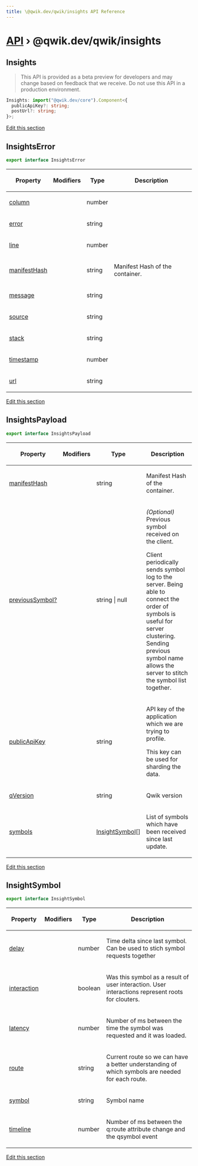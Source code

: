 ```yaml
---
title: \@qwik.dev/qwik/insights API Reference
---
```


# [API](/api) &rsaquo; @qwik.dev/qwik/insights

## Insights

> This API is provided as a beta preview for developers and may change based on feedback that we receive. Do not use this API in a production environment.

```typescript
Insights: import("@qwik.dev/core").Component<{
  publicApiKey?: string;
  postUrl?: string;
}>;
```

[Edit this section](https://github.com/QwikDev/qwik/tree/main/packages/qwik/src/insights/insights.ts)

## InsightsError

```typescript
export interface InsightsError
```

<table><thead><tr><th>

Property

</th><th>

Modifiers

</th><th>

Type

</th><th>

Description

</th></tr></thead>
<tbody><tr><td>

[column](#)

</td><td>

</td><td>

number

</td><td>

</td></tr>
<tr><td>

[error](#)

</td><td>

</td><td>

string

</td><td>

</td></tr>
<tr><td>

[line](#)

</td><td>

</td><td>

number

</td><td>

</td></tr>
<tr><td>

[manifestHash](#)

</td><td>

</td><td>

string

</td><td>

Manifest Hash of the container.

</td></tr>
<tr><td>

[message](#)

</td><td>

</td><td>

string

</td><td>

</td></tr>
<tr><td>

[source](#)

</td><td>

</td><td>

string

</td><td>

</td></tr>
<tr><td>

[stack](#)

</td><td>

</td><td>

string

</td><td>

</td></tr>
<tr><td>

[timestamp](#)

</td><td>

</td><td>

number

</td><td>

</td></tr>
<tr><td>

[url](#)

</td><td>

</td><td>

string

</td><td>

</td></tr>
</tbody></table>

[Edit this section](https://github.com/QwikDev/qwik/tree/main/packages/qwik/src/insights/insights.ts)

## InsightsPayload

```typescript
export interface InsightsPayload
```

<table><thead><tr><th>

Property

</th><th>

Modifiers

</th><th>

Type

</th><th>

Description

</th></tr></thead>
<tbody><tr><td>

[manifestHash](#)

</td><td>

</td><td>

string

</td><td>

Manifest Hash of the container.

</td></tr>
<tr><td>

[previousSymbol?](#)

</td><td>

</td><td>

string \| null

</td><td>

_(Optional)_ Previous symbol received on the client.

Client periodically sends symbol log to the server. Being able to connect the order of symbols is useful for server clustering. Sending previous symbol name allows the server to stitch the symbol list together.

</td></tr>
<tr><td>

[publicApiKey](#)

</td><td>

</td><td>

string

</td><td>

API key of the application which we are trying to profile.

This key can be used for sharding the data.

</td></tr>
<tr><td>

[qVersion](#)

</td><td>

</td><td>

string

</td><td>

Qwik version

</td></tr>
<tr><td>

[symbols](#)

</td><td>

</td><td>

[InsightSymbol](#insightsymbol)[]

</td><td>

List of symbols which have been received since last update.

</td></tr>
</tbody></table>

[Edit this section](https://github.com/QwikDev/qwik/tree/main/packages/qwik/src/insights/insights.ts)

## InsightSymbol

```typescript
export interface InsightSymbol
```

<table><thead><tr><th>

Property

</th><th>

Modifiers

</th><th>

Type

</th><th>

Description

</th></tr></thead>
<tbody><tr><td>

[delay](#)

</td><td>

</td><td>

number

</td><td>

Time delta since last symbol. Can be used to stich symbol requests together

</td></tr>
<tr><td>

[interaction](#)

</td><td>

</td><td>

boolean

</td><td>

Was this symbol as a result of user interaction. User interactions represent roots for clouters.

</td></tr>
<tr><td>

[latency](#)

</td><td>

</td><td>

number

</td><td>

Number of ms between the time the symbol was requested and it was loaded.

</td></tr>
<tr><td>

[route](#)

</td><td>

</td><td>

string

</td><td>

Current route so we can have a better understanding of which symbols are needed for each route.

</td></tr>
<tr><td>

[symbol](#)

</td><td>

</td><td>

string

</td><td>

Symbol name

</td></tr>
<tr><td>

[timeline](#)

</td><td>

</td><td>

number

</td><td>

Number of ms between the q:route attribute change and the qsymbol event

</td></tr>
</tbody></table>

[Edit this section](https://github.com/QwikDev/qwik/tree/main/packages/qwik/src/insights/insights.ts)
